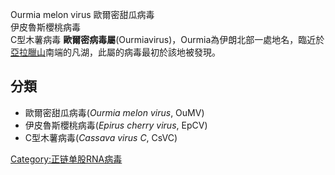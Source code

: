 {{Taxobox_begin | color = violet | name = 歐爾密病毒屬}}
{{Taxobox_begin_placement_virus}}
{{Taxobox_group_iv_entry}}
{{Taxobox_familia_entry | taxon = '''歐爾密病毒屬'''}}
{{Taxobox_end_placement}}
{{Taxobox_section_subdivision | color = violet | plural_taxon = 種}}
Ourmia melon virus
歐爾密甜瓜病毒<br>
伊皮魯斯櫻桃病毒<br>
C型木薯病毒
{{Taxobox_end}}
'''歐爾密病毒屬'''(Ourmiavirus)，Ourmia為伊朗北部一處地名，臨近於[[亞拉臘山|亞拉臘山]]南端的凡湖，此屬的病毒最初於該地被發現。

==分類==
*歐爾密甜瓜病毒(''Ourmia melon virus'', OuMV)
*伊皮魯斯櫻桃病毒(''Epirus cherry virus'', EpCV)
*C型木薯病毒(''Cassava virus C'', CsVC)

{{virus-stub}}

[[Category:正链单股RNA病毒|Category:正链单股RNA病毒]]